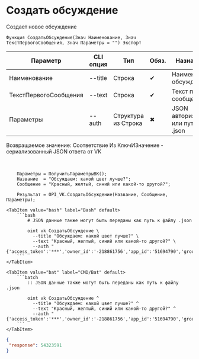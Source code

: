 ﻿---
sidebar_position: 1
description: Создать обсуждение и другие функции для работы с VK в Открытом пакете интеграций - бесплатной open-source библиотеке интеграций для 1С:Предприятие 8, OneScript и CLI
keywords: [1C, 1С, 1С:Предприятие, 1С:Предприятие 8.3, API, Интеграция, Сервисы, Обмен, OneScript, CLI, VK]
---


# Создать обсуждение
 Создает новое обсуждение



`Функция СоздатьОбсуждение(Знач Наименование, Знач ТекстПервогоСообщения, Знач Параметры = "") Экспорт`

  | Параметр | CLI опция | Тип | Обяз. | Назначение |
  |-|-|-|-|-|
  | Наименование | --title | Строка | &#x2714; | Наименование обсуждения |
  | ТекстПервогоСообщения | --text | Строка | &#x2714; | Текст первого сообщения |
  | Параметры | --auth | Структура из Строка | &#x2716; | JSON авторизации или путь к .json |

  
  Возвращаемое значение:   Соответствие Из КлючИЗначение - сериализованный JSON ответа от VK

<br/>



```bsl title="Пример использования для 1С:Предприятие/OneScript"
    Параметры = ПолучитьПараметрыВК();
    Название  = "Обсуждаем: какой цвет лучше?";
    Сообщение = "Красный, желтый, синий или какой-то другой?";

    Результат = OPI_VK.СоздатьОбсуждение(Название, Сообщение, Параметры);
```
    

 <Tabs>
  
    <TabItem value="bash" label="Bash" default>
        ```bash
            # JSON данные также могут быть переданы как путь к файлу .json
            
            oint vk СоздатьОбсуждение \
              --title "Обсуждаем: какой цвет лучше?" \
              --text "Красный, желтый, синий или какой-то другой?" \
              --auth "{'access_token':'***','owner_id':'-218861756','app_id':'51694790','group_id':'218861756'}"
        ```
    </TabItem>
  
    <TabItem value="bat" label="CMD/Bat" default>
        ```batch
            :: JSON данные также могут быть переданы как путь к файлу .json
            
            oint vk СоздатьОбсуждение ^
              --title "Обсуждаем: какой цвет лучше?" ^
              --text "Красный, желтый, синий или какой-то другой?" ^
              --auth "{'access_token':'***','owner_id':'-218861756','app_id':'51694790','group_id':'218861756'}"
        ```
    </TabItem>
</Tabs>


```json title="Результат"
{
 "response": 54323591
}
```
